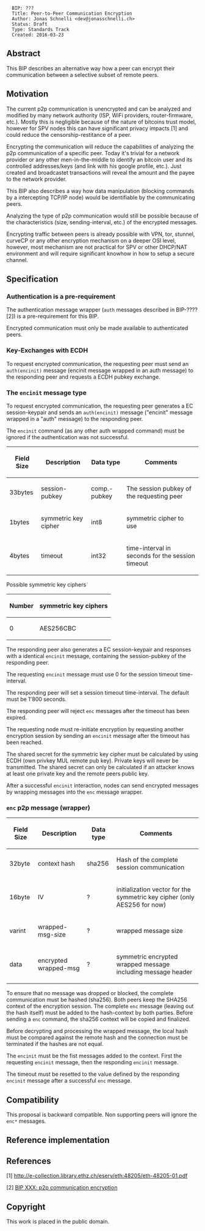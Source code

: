 <pre>
  BIP: ???
  Title: Peer-to-Peer Communication Encryption
  Author: Jonas Schnelli <dev@jonasschnelli.ch>
  Status: Draft
  Type: Standards Track
  Created: 2016-03-23
</pre>

== Abstract ==

This BIP describes an alternative way how a peer can encrypt their communication between a selective subset of remote peers.

== Motivation ==

The current p2p communication is unencrypted and can be analyzed and modified by many network authority (ISP, WiFi providers, router-firmware, etc.). Mostly this is negligible because of the nature of bitcoins trust model, however for SPV nodes this can have significant privacy impacts [1] and could reduce the censorship-restitance of a peer.

Encrypting the communication will reduce the capabilities of analyzing the p2p communication of a specific peer. Today it's trivial for a network provider or any other men-in-the-middle to identify an bitcoin user and its controlled addresses/keys (and link with his google profile, etc.). Just created and broadcastet transactions will reveal the amount and the payee to the network provider.

This BIP also describes a way how data manipulation (blocking commands by a intercepting TCP/IP node) would be identifiable by the communicating peers.

Analyzing the type of p2p communication would still be possible because of the characteristics (size, sending-interval, etc.) of the encrypted messages.

Encrypting traffic between peers is already possible with VPN, tor, stunnel, curveCP or any other encryption mechanism on a deeper OSI level, however, most mechanism are not practical for SPV or other DHCP/NAT environment and will require significant knowhow in how to setup a secure channel.

== Specification ==


=== Authentication is a pre-requirement ===

The authentication message wrapper (<code>auth</code> messages described in BIP-???? [2]) is a pre-requirement for this BIP.

Encrypted communication must only be made available to authenticated peers.


=== Key-Exchanges with ECDH ===

To request encrypted communication, the requesting peer must send an <code>auth(encinit)</code> message (encinit message wrapped in an auth message) to the responding peer and requests a ECDH pubkey exchange.

=== The <code>encinit</code> message type ===
To request encrypted communication, the requesting peer generates a EC session-keypair and sends an <code>auth(encinit)</code> message ("encinit" message wrapped in a "auth" message) to the responding peer.

The <code>encinit</code> command (as any other auth wrapped command) must be ignored if the authentication was not successful.

{|class="wikitable"
! Field Size !! Description !! Data type !! Comments
|-
| 33bytes || session-pubkey || comp.-pubkey || The session pubkey of the requesting peer
|-
| 1bytes || symmetric key cipher  || int8 || symmetric cipher to use
|-
| 4bytes || timeout  || int32 || time-interval in seconds for the session timeout
|}

Possible symmetric key ciphers
{|class="wikitable"
! Number !! symmetric key ciphers
|-
| 0 || AES256CBC
|}

The responding peer also generates a EC session-keypair and responses with a identical <code>encinit</code> message, containing the session-pubkey of the responding peer.

The requesting <code>encinit</code> message must use 0 for the session timeout time-interval.

The responding peer will set a session timeout time-interval. The default must be 1'800 seconds.

The responding peer will reject <code>enc</code> messages after the timeout has been expired.

The requesting node must re-initiate encryption by requesting another encryption session by sending an  <code>encinit</code> message after the timeout has been reached.

The shared secret for the symmetric key cipher must be calculated by using ECDH (own privkey MUL remote pub key).
Private keys will never be transmitted. The shared secret can only be calculated if an attacker knows at least one private key and the remote peers public key.

After a successful <code>encinit</code> interaction, nodes can send encrypted messages by wrapping messages into the <code>enc</code> message wrapper.

=== <code>enc</code> p2p message (wrapper) ===
{|class="wikitable"
! Field Size !! Description !! Data type !! Comments
|-
| 32byte || context hash || sha256 || Hash of the complete session communication
|-
| 16byte || IV  || ? || initialization vector for the symmetric key cipher (only AES256 for now)
|-
| varint || wrapped-msg-size || ? || wrapped message size
|-
| data || encrypted wrapped-msg || ? || symmetric encrypted wrapped message including message header
|}

To ensure that no message was dropped or blocked, the complete communication must be hashed (sha256). Both peers keep the SHA256 context of the encryption session. The complete <code>enc</code> message (leaving out the hash itself) must be added to the hash-context by both parties. Before sending a <code>enc</code> command, the sha256 context will be copied and finalized.

Before decrypting and processing the wrapped message, the local hash must be compared against the remote hash and the connection must be terminated if the hashes are not equal.

The <code>encinit</code> must be the fist messages added to the context. First the requesting <code>encinit</code> message, then the responding <code>encinit</code> message.

The timeout must be resetted to the value defined by the responding <code>encinit</code> message after a successful <code>enc</code> message.

== Compatibility ==

This proposal is backward compatible. Non supporting peers will ignore the <code>enc*</code> messages.

== Reference implementation ==

== References ==

[1] http://e-collection.library.ethz.ch/eserv/eth:48205/eth-48205-01.pdf

[2] [[bip-XXXX.mediawiki|BIP XXX: p2p communication encryption]]

== Copyright ==
This work is placed in the public domain.